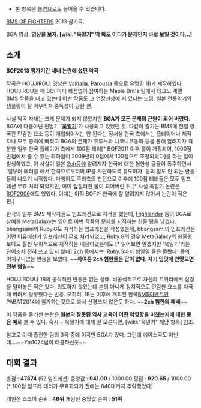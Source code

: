 * 본 항목은 [[롱염]]으로도 들어올 수 있습니다.

[[BMS OF FIGHTERS]] 2013 참가곡.

{{{#!HTML
<object width="480" height="360"><param name="movie" value="//www.youtube.com/v/b4uWC70xhmg?version=3&amp;hl=ko_KR&amp;rel=0"></param><param name="allowFullScreen" value="true"></param><param name="allowscriptaccess" value="always"></param><embed src="//www.youtube.com/v/b4uWC70xhmg?version=3&amp;hl=ko_KR&amp;rel=0" type="application/x-shockwave-flash" width="480" height="360" allowscriptaccess="always" allowfullscreen="true"></embed></object>}}}

BGA 영상.
'''영상을 보자. [wiki:"욱일기" 딱 봐도 어디가 문제인지 바로 보일 것이다...]'''

== 소개 ==

'''BOF2013 평가기간 내내 논란에 섰던 악곡'''

작곡은 HOUJIROU, 영상은 [[Valhalla]], [[Parousia]] 등으로 유명한 1B가 제작하였다. HOUJIROU는 매 BOF마다 빠짐없이 참여하는 Maple Brit's 팀에서 테크노 계열 BMS 작품을 내고 있는데 이번 작품도 그 연장선상에 서 있다는 느낌. 일본 전통악기와 샘플링이 잘 어우러져 중독성이 강한 편. 

사실 악곡 자체는 크게 문제가 되지 않았지만 '''BGA가 모든 문제의 근원이 되어 버렸다.''' BGA에 다름아닌 전범기 ''''[[욱일기]]''''가 사용되고 있었던 것. 다같이 즐기는 BMS에 한일 양국간 민감한 요소 등이 개입되어서는 안 된다는 정서상 한국 측에서는 플레이어나 제작자나 모두 충격에 빠졌고 BGA의 존재가 유투브와 니코니코동화 등을 통해 알려지자 격분한 일부 한국 플레이어 측에서 100점 테러[* BOF2011 이후 룰이 개정되어, 1000점 만점에서 줄 수 있는 최하점이 2009년의 0점에서 100점으로 조정되었다]를 하는 일이 발생하였고, 이 사실이 일본 [[2ch]]등에 알려지자 한국에 대한 혐한성 글들이 폭주하면서 '일부러 테러를 해서 한국으로부터의 IP를 차단하도록 유도하자' 등의 말도 안 되는 반응들이 나오기 시작했다. 다행히도 주최측의 판단으로 이후에 100점 테러들은 모두 임프레션 무효 처리 되었지만, 이미 엎질러진 물이 되어버린 뒤.[* 사실 욱일기 논란은 [http://toez2dj.net/zeroboard/zboard.php?id=f_bms&page=2&sn1=&divpage=4&sn=off&ss=on&sc=on&keyword=BGA&select_arrange=headnum&desc=asc&no=18547 BOF2006]에도 있었다. 이때는 아직 BOF가 한국에 잘 알려지지 않아서 논란이 적은 편.]

한국의 일부 BMS 제작자들도 임프레션으로 지적을 했는데, [[Highlander]] 등의 BGA로 참여한 MetaGalaxy는 영어로 이번 작품의 문제를 지적하는 한줄 평을 남겼다. bbangsami와 Ruby.G도 지적하는 임프레션을 작성했는데, bbangsami의 임프레션은 어떤 이유에선가 임프레션이 무효 처리되었고, Ruby.G의 경우 MetaGalaxy의 한줄평보다도 훨씬 우회적으로 지적하는 내용이였음에도 [* 읽어보면 알겠지만 '욱일기'라는 단어조차 전혀 쓰고 있지 않다] [[2ch]] 등에서는 'Ruby.G마저 혐일일 줄은 몰랐다' 등의 어처구니없는 반응을 보였다. ~~'''하여튼 2ch 혐한들은 답이 없다. 자기 입맛에 안맞으면 전부 혐일'''~~

HOUJIROU나 1B의 공식적인 반응은 없는 상태. 비공식적으로 자신의 트위터에서 심경을 털어놓은 적은 있다. 의도하지 않았는데 본의 아니게 정치적으로 민감한 요소를 자극해 버려서 당황했다는 반응. 오히려, 1B는 이후에 개최된 한국[[BMS]]이벤트인 PABAT2014에 참가하는것으로 봐서 신경쓰지 않은듯 하다. ~~'''2ch 혐한의 패배'''~~


이 작품을 둘러싼 논란은 '''일본의 잘못된 역사 교육이 어떤 악영향을 미쳤는지에 대한 좋은 예'''로 볼 수 있다.
혹시나 욱일기에 대해 잘 모른다면, [wiki:"욱일기" 해당 항목] 참조.

참고로 이때 출전한 팀의 3곡 중에 이곡만 BGA가 있다. 그런데 에이스곡도 아닌데....~~Ym1024님이 태클하신듯~~

== 대회 결과 ==
총점 : '''47874''' (52 임프레션)
중앙값 : '''941.00''' / 1000.00
평점 : '''920.65''' / 1000.00 [* 100점 임프레 테러가 무효화되기 전에는 840대까지 추락했었다]

개인전 스코어 순위 : '''46위'''
개인전 중앙값 순위 : '''51위'''
